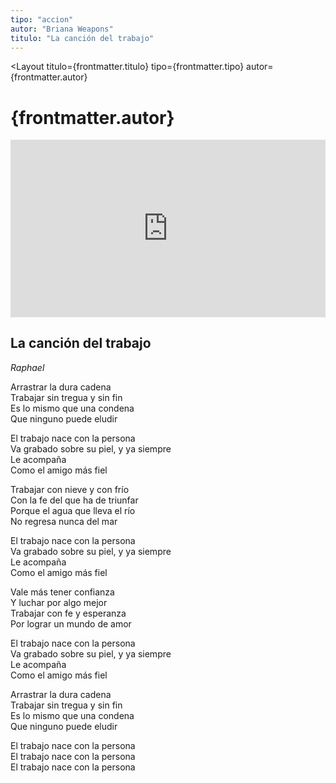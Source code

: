 ```yaml
---
tipo: "accion"
autor: "Briana Weapons"
titulo: "La canción del trabajo"
---
```



<Layout
  titulo={frontmatter.titulo}
  tipo={frontmatter.tipo}
  autor={frontmatter.autor}
>

<Prose>
  <h1>{frontmatter.autor}</h1>

</Prose>

<div class="w-full">
  <div style="position:relative;padding-top:56.25%;">
    <iframe
      src="https://iframe.mediadelivery.net/embed/201842/4a644d08-d8f1-4960-829d-0c4bc1fc8023?autoplay=false&loop=false&muted=false&preload=true&responsive=true"
      loading="lazy"
      style="border:0;position:absolute;top:0;height:100%;width:100%;"
      allow="accelerometer;gyroscope;autoplay;encrypted-media;picture-in-picture;"
      allowfullscreen="true"
    ></iframe>
  </div>
</div>

<Prose>
<ImageCaption
  mobileImgUrl={imageRaphael}
  desktopImgUrl={imageRaphael}
  caption="La canción del trabajo. Raphael"
  alt="La canción del trabajo. Raphael"
  clase="mt-20"
/>

## La canción del trabajo

_Raphael_

Arrastrar la dura cadena\
Trabajar sin tregua y sin fin\
Es lo mismo que una condena\
Que ninguno puede eludir

El trabajo nace con la persona\
Va grabado sobre su piel, y ya siempre\
Le acompaña\
Como el amigo más fiel

Trabajar con nieve y con frío\
Con la fe del que ha de triunfar\
Porque el agua que lleva el río\
No regresa nunca del mar

El trabajo nace con la persona\
Va grabado sobre su piel, y ya siempre\
Le acompaña\
Como el amigo más fiel

Vale más tener confianza\
Y luchar por algo mejor\
Trabajar con fe y esperanza\
Por lograr un mundo de amor

El trabajo nace con la persona\
Va grabado sobre su piel, y ya siempre\
Le acompaña\
Como el amigo más fiel

Arrastrar la dura cadena\
Trabajar sin tregua y sin fin\
Es lo mismo que una condena\
Que ninguno puede eludir

El trabajo nace con la persona\
El trabajo nace con la persona\
El trabajo nace con la persona

</Prose>
</Layout>
